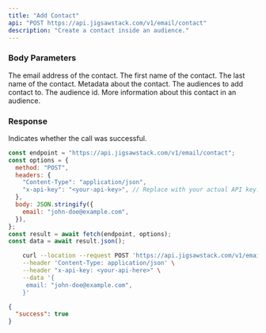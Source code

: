 ```yaml
---
title: "Add Contact"
api: "POST https://api.jigsawstack.com/v1/email/contact"
description: "Create a contact inside an audience."
---
```


### Body Parameters

<ParamField body="email" type="string" required>
  The email address of the contact.
</ParamField>

<ParamField body="first_name" type="string">
  The first name of the contact.
</ParamField>

<ParamField body="last_name" type="string">
  The last name of the contact.
</ParamField>

<ParamField body="metadata" type="object">
  Metadata about the contact.
</ParamField>

<ParamField body="audiences" type="array">
 The audiences to add contact to.
<Expandable title="property">
  <ParamField body="audience_id" type="string">
  The audience id.
  </ParamField>
  <ParamField body="audience_metadata" type="object">
   More information about this contact in an audience. 
  </ParamField>
</Expandable>

</ParamField>

<Snippet file="header.mdx" />

### Response

<ResponseField name="success" type="boolean">
  Indicates whether the call was successful.
</ResponseField>

<RequestExample>

```javascript Node.js
const endpoint = "https://api.jigsawstack.com/v1/email/contact";
const options = {
  method: "POST",
  headers: {
    "Content-Type": "application/json",
    "x-api-key": "<your-api-key>", // Replace with your actual API key.
  },
  body: JSON.stringify({
    email: "john-doe@example.com",
  }),
};
const result = await fetch(endpoint, options);
const data = await result.json();
```

```bash cURL
    curl --location --request POST 'https://api.jigsawstack.com/v1/email/contact' \
    --header 'Content-Type: application/json' \
    --header "x-api-key: <your-api-here>" \
    --data '{
     email: "john-doe@example.com",
    }'
```

</RequestExample>

<ResponseExample>

```json Response
{
  "success": true
}
```

</ResponseExample>
